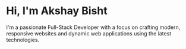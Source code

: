 # Hi, I'm Akshay Bisht


I'm a passionate Full-Stack Developer with a focus on crafting modern, responsive websites and dynamic web applications using the latest technologies.

